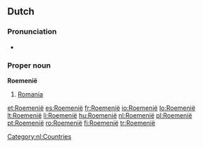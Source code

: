 ==Dutch==

===Pronunciation===
*{{a|NL}} {{audio|Nl-Roemenië.ogg|audio}}

===Proper noun===
'''Roemenië'''

# [[Romania]]

[[Category:nl:Countries]]

[[et:Roemenië]]
[[es:Roemenië]]
[[fr:Roemenië]]
[[io:Roemenië]]
[[lo:Roemenië]]
[[lt:Roemenië]]
[[li:Roemenië]]
[[hu:Roemenië]]
[[nl:Roemenië]]
[[pl:Roemenië]]
[[pt:Roemenië]]
[[ro:Roemenië]]
[[fi:Roemenië]]
[[tr:Roemenië]]